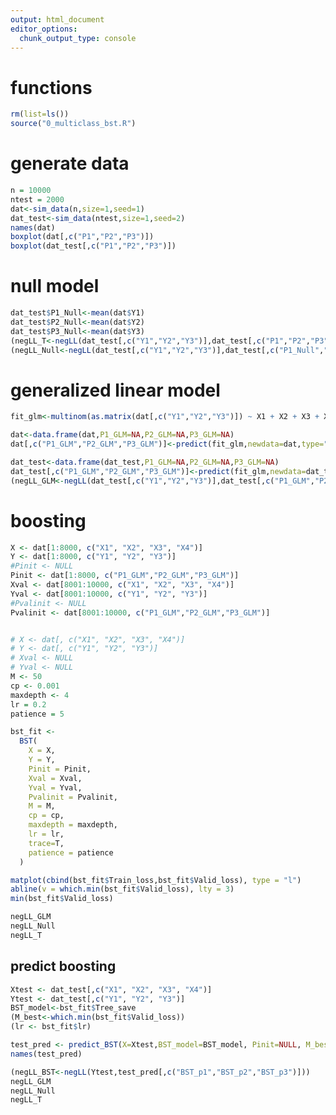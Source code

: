 ---
output: html_document
editor_options: 
  chunk_output_type: console
---
# functions

```{r}
rm(list=ls())
source("0_multiclass_bst.R")
```

# generate data

```{r}
n = 10000
ntest = 2000
dat<-sim_data(n,size=1,seed=1)
dat_test<-sim_data(ntest,size=1,seed=2)
names(dat)
boxplot(dat[,c("P1","P2","P3")])
boxplot(dat_test[,c("P1","P2","P3")])
```

# null model
```{r}
dat_test$P1_Null<-mean(dat$Y1)
dat_test$P2_Null<-mean(dat$Y2)
dat_test$P3_Null<-mean(dat$Y3)
(negLL_T<-negLL(dat_test[,c("Y1","Y2","Y3")],dat_test[,c("P1","P2","P3")]))
(negLL_Null<-negLL(dat_test[,c("Y1","Y2","Y3")],dat_test[,c("P1_Null","P2_Null","P3_Null")]))
```

# generalized linear model

```{r}
fit_glm<-multinom(as.matrix(dat[,c("Y1","Y2","Y3")]) ~ X1 + X2 + X3 + X4, data=dat, trace=T)

dat<-data.frame(dat,P1_GLM=NA,P2_GLM=NA,P3_GLM=NA)
dat[,c("P1_GLM","P2_GLM","P3_GLM")]<-predict(fit_glm,newdata=dat,type="probs")

dat_test<-data.frame(dat_test,P1_GLM=NA,P2_GLM=NA,P3_GLM=NA)
dat_test[,c("P1_GLM","P2_GLM","P3_GLM")]<-predict(fit_glm,newdata=dat_test,type="probs")
(negLL_GLM<-negLL(dat_test[,c("Y1","Y2","Y3")],dat_test[,c("P1_GLM","P2_GLM","P3_GLM")]))
```

# boosting

```{r}
X <- dat[1:8000, c("X1", "X2", "X3", "X4")]
Y <- dat[1:8000, c("Y1", "Y2", "Y3")]
#Pinit <- NULL
Pinit <- dat[1:8000, c("P1_GLM","P2_GLM","P3_GLM")]
Xval <- dat[8001:10000, c("X1", "X2", "X3", "X4")]
Yval <- dat[8001:10000, c("Y1", "Y2", "Y3")]
#Pvalinit <- NULL
Pvalinit <- dat[8001:10000, c("P1_GLM","P2_GLM","P3_GLM")]


# X <- dat[, c("X1", "X2", "X3", "X4")]
# Y <- dat[, c("Y1", "Y2", "Y3")]
# Xval <- NULL
# Yval <- NULL
M <- 50
cp <- 0.001
maxdepth <- 4
lr = 0.2
patience = 5

bst_fit <-
  BST(
    X = X,
    Y = Y,
    Pinit = Pinit,
    Xval = Xval,
    Yval = Yval,
    Pvalinit = Pvalinit,
    M = M,
    cp = cp,
    maxdepth = maxdepth,
    lr = lr,
    trace=T,
    patience = patience
  )

matplot(cbind(bst_fit$Train_loss,bst_fit$Valid_loss), type = "l")
abline(v = which.min(bst_fit$Valid_loss), lty = 3)
min(bst_fit$Valid_loss)

negLL_GLM
negLL_Null
negLL_T
```

## predict boosting

```{r}
Xtest <- dat_test[,c("X1", "X2", "X3", "X4")]
Ytest <- dat_test[,c("Y1", "Y2", "Y3")]
BST_model<-bst_fit$Tree_save
(M_best<-which.min(bst_fit$Valid_loss))
(lr <- bst_fit$lr)

test_pred <- predict_BST(X=Xtest,BST_model=BST_model, Pinit=NULL, M_best=M_best, lr=lr)
names(test_pred)

(negLL_BST<-negLL(Ytest,test_pred[,c("BST_p1","BST_p2","BST_p3")]))
negLL_GLM
negLL_Null
negLL_T
```

```{r}

```


